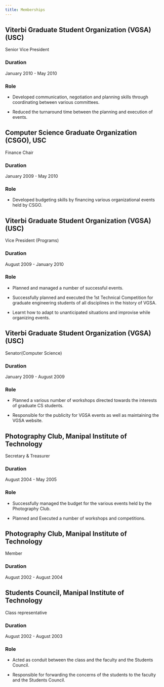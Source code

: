 ```yaml
---
title: Memberships
---
```


<!-- markdownlint-disable no-duplicate-header -->

## Viterbi Graduate Student Organization (VGSA) (USC)

Senior Vice President

### Duration

January 2010 - May 2010

### Role

-   Developed communication, negotiation and planning skills through coordinating between various committees.

-   Reduced the turnaround time between the planning and execution of events.

## Computer Science Graduate Organization (CSGO), USC

Finance Chair

### Duration

January 2009 - May 2010

### Role

-   Developed budgeting skills by financing various organizational events held by CSGO.

## Viterbi Graduate Student Organization (VGSA) (USC)

Vice President (Programs)

### Duration

August 2009 - January 2010

### Role

-   Planned and managed a number of successful events.

-   Successfully planned and executed the 1st Technical Competition for graduate engineering students of all disciplines
    in the history of VGSA.

-   Learnt how to adapt to unanticipated situations and improvise while organizing events.

## Viterbi Graduate Student Organization (VGSA) (USC)

Senator(Computer Science)

### Duration

January 2009 - August 2009

### Role

-   Planned a various number of workshops directed towards the interests of graduate CS students.

-   Responsible for the publicity for VGSA events as well as maintaining the VGSA website.

## Photography Club, Manipal Institute of Technology

Secretary & Treasurer

### Duration

August 2004 - May 2005

### Role

-   Successfully managed the budget for the various events held by the Photography Club.

-   Planned and Executed a number of workshops and competitions.

## Photography Club, Manipal Institute of Technology

Member

### Duration

August 2002 - August 2004

## Students Council, Manipal Institute of Technology

Class representative

### Duration

August 2002 - August 2003

### Role

-   Acted as conduit between the class and the faculty and the Students Council.

-   Responsible for forwarding the concerns of the students to the faculty and the Students Council.
